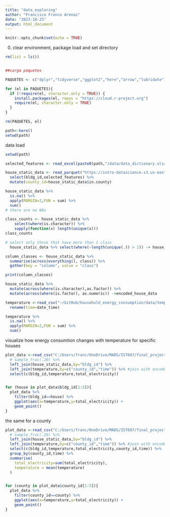 ---
title: "data_exploring"
author: "Francisco Franco Arenas"
date: "2023-10-25"
output: html_document
---

```{r setup, include=FALSE}
knitr::opts_chunk$set(echo = TRUE)
```


0. clear environment, package load and set directory
```{r}
rm(list = ls())


##carga paquetes

PAQUETES <- c("dplyr","tidyverse","ggplot2","here","arrow","lubridate")

for (el in PAQUETES){
  if (!require(el, character.only = TRUE)) {
    install.packages(el, repos = "https://cloud.r-project.org")
    require(el, character.only = TRUE)
  }
}

rm(PAQUETES, el)

path<-here()
setwd(path)

```


data load
```{r}
setwd(path)

selected_features <- read_excel(paste0(path,"/data/data_dictionary.xlsx"),sheet=3) %>% pull()

house_static_data <- read_parquet("https://intro-datascience.s3.us-east-2.amazonaws.com/SC-data/static_house_info.parquet") %>% 
  select(bldg_id,selected_features) %>% 
  mutate(county_id=house_static_data$in.county)

```

```{r}
house_static_data %>% 
  is.na() %>% 
  apply(MARGIN=2,FUN = sum) %>% 
  sum()
# there are no NAs
```

```{r}
class_counts <- house_static_data %>% 
    select(where(is.character)) %>% 
    sapply(function(x) length(unique(x)))
class_counts
```
```{r}
# select only those that have more than 1 class
  house_static_data %>% select(where(~length(unique(.)) > 1)) -> house_static_data
```

```{r}
column_classes <- house_static_data %>% 
  summarise(across(everything(), class)) %>% 
  gather(key = "column", value = "class")

print(column_classes)
```

```{r}
house_static_data %>%
  mutate(across(where(is.character),as.factor)) %>% 
  mutate(across(where(is.factor), as.numeric)) ->encoded_house_data
```

```{r}
temperature <-read_csv("~/GitHub/household_energy_consumption/data/temperature.csv") %>% 
  rename(time=date_time)

temperature %>% 
  is.na() %>% 
  apply(MARGIN=2,FUN = sum) %>% 
  sum()
```
visualize how energy consumtion changes with temperature for specific houses
```{r}
plot_data <-read_csv("C:/Users/franc/OneDrive/MADS/IST687/final_project/electricity_consumption.csv") %>%
  # sample_frac(.20) %>% 
  left_join(house_static_data,by="bldg_id") %>% 
  left_join(temperature,by=c("county_id","time")) %>% #join with encoded data
  select(c(bldg_id,temperature,total_electricity))


for (house in plot_data$bldg_id[1:5]){
  plot_data %>% 
    filter(bldg_id==house) %>% 
    ggplot(aes(x=temperature,y=total_electricity)) +
    geom_point()
}
```
the same for a county
```{r}
plot_data <-read_csv("C:/Users/franc/OneDrive/MADS/IST687/final_project/electricity_consumption.csv") %>%
  # sample_frac(.20) %>% 
  left_join(house_static_data,by="bldg_id") %>% 
  left_join(temperature,by=c("county_id","time")) %>% #join with encoded data
  select(c(bldg_id,temperature,total_electricity,county_id,time)) %>% 
  group_by(county_id,time) %>% 
  summarise(
    total_electricity=sum(total_electricity),
    temperature = mean(temperature)
  )


for (county in plot_data$county_id[1:5]){
  plot_data %>% 
    filter(county_id==county) %>% 
    ggplot(aes(x=temperature,y=total_electricity)) +
    geom_point()
}
```
